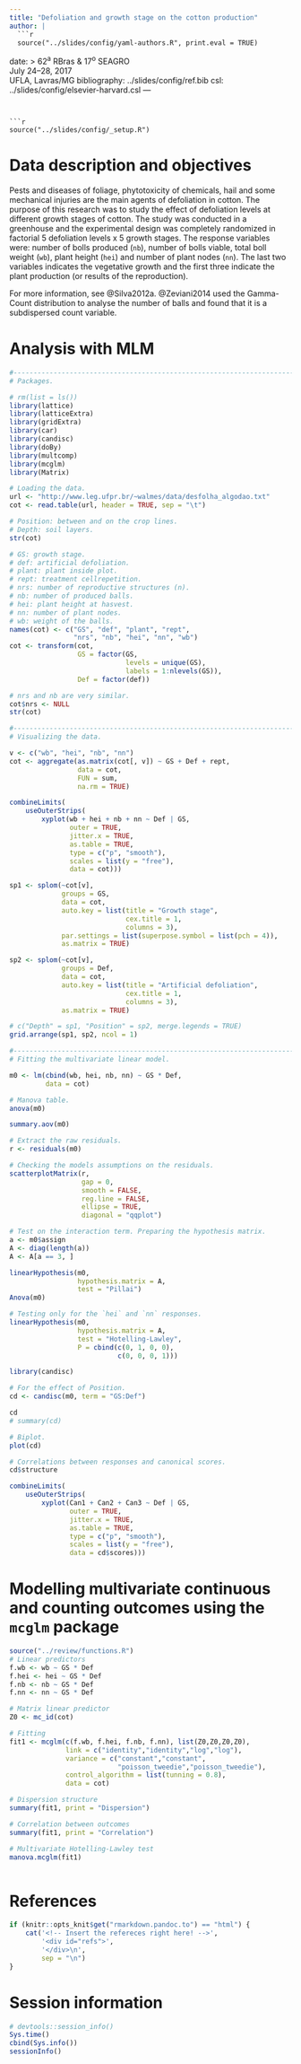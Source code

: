 ```yaml
---
title: "Defoliation and growth stage on the cotton production"
author: |
  ```r
  source("../slides/config/yaml-authors.R", print.eval = TRUE)
  ```
date: >
  62^a^ RBras & 17^o^ SEAGRO</br>
  July 24--28, 2017</br>
  UFLA, Lavras/MG
bibliography: ../slides/config/ref.bib
csl: ../slides/config/elsevier-harvard.csl
---
```


```r
source("../slides/config/_setup.R")
```

# Data description and objectives

Pests and diseases of foliage, phytotoxicity of chemicals, hail and some
mechanical injuries are the main agents of defoliation in cotton. The
purpose of this research was to study the effect of defoliation levels
at different growth stages of cotton. The study was conducted in a
greenhouse and the experimental design was completely randomized in
factorial 5 defoliation levels x 5 growth stages. The response variables
were: number of bolls produced (`nb`), number of bolls viable, total
boll weight (`wb`), plant height (`hei`) and number of plant nodes
(`nn`). The last two variables indicates the vegetative growth and the
first three indicate the plant production (or results of the
reproduction).

For more information, see @Silva2012a. @Zeviani2014 used the Gamma-Count
distribution to analyse the number of balls and found that it is a
subdispersed count variable.

# Analysis with MLM

```r
#-----------------------------------------------------------------------
# Packages.

# rm(list = ls())
library(lattice)
library(latticeExtra)
library(gridExtra)
library(car)
library(candisc)
library(doBy)
library(multcomp)
library(mcglm)
library(Matrix)
```

```r
# Loading the data.
url <- "http://www.leg.ufpr.br/~walmes/data/desfolha_algodao.txt"
cot <- read.table(url, header = TRUE, sep = "\t")

# Position: between and on the crop lines.
# Depth: soil layers.
str(cot)

# GS: growth stage.
# def: artificial defoliation.
# plant: plant inside plot.
# rept: treatment cellrepetition.
# nrs: number of reproductive structures (n).
# nb: number of produced balls.
# hei: plant height at hasvest.
# nn: number of plant nodes.
# wb: weight of the balls.
names(cot) <- c("GS", "def", "plant", "rept",
                "nrs", "nb", "hei", "nn", "wb")
cot <- transform(cot,
                 GS = factor(GS,
                             levels = unique(GS),
                             labels = 1:nlevels(GS)),
                 Def = factor(def))

# nrs and nb are very similar.
cot$nrs <- NULL
str(cot)
```

```r
#-----------------------------------------------------------------------
# Visualizing the data.

v <- c("wb", "hei", "nb", "nn")
cot <- aggregate(as.matrix(cot[, v]) ~ GS + Def + rept,
                 data = cot,
                 FUN = sum,
                 na.rm = TRUE)

combineLimits(
    useOuterStrips(
        xyplot(wb + hei + nb + nn ~ Def | GS,
               outer = TRUE,
               jitter.x = TRUE,
               as.table = TRUE,
               type = c("p", "smooth"),
               scales = list(y = "free"),
               data = cot)))
```
```r
sp1 <- splom(~cot[v],
             groups = GS,
             data = cot,
             auto.key = list(title = "Growth stage",
                             cex.title = 1,
                             columns = 3),
             par.settings = list(superpose.symbol = list(pch = 4)),
             as.matrix = TRUE)

sp2 <- splom(~cot[v],
             groups = Def,
             data = cot,
             auto.key = list(title = "Artificial defoliation",
                             cex.title = 1,
                             columns = 3),
             as.matrix = TRUE)

# c("Depth" = sp1, "Position" = sp2, merge.legends = TRUE)
grid.arrange(sp1, sp2, ncol = 1)
```
```r
#-----------------------------------------------------------------------
# Fitting the multivariate linear model.

m0 <- lm(cbind(wb, hei, nb, nn) ~ GS * Def,
         data = cot)

# Manova table.
anova(m0)

summary.aov(m0)

# Extract the raw residuals.
r <- residuals(m0)

# Checking the models assumptions on the residuals.
scatterplotMatrix(r,
                  gap = 0,
                  smooth = FALSE,
                  reg.line = FALSE,
                  ellipse = TRUE,
                  diagonal = "qqplot")

# Test on the interaction term. Preparing the hypothesis matrix.
a <- m0$assign
A <- diag(length(a))
A <- A[a == 3, ]

linearHypothesis(m0,
                 hypothesis.matrix = A,
                 test = "Pillai")
Anova(m0)

# Testing only for the `hei` and `nn` responses.
linearHypothesis(m0,
                 hypothesis.matrix = A,
                 test = "Hotelling-Lawley",
                 P = cbind(c(0, 1, 0, 0),
                           c(0, 0, 0, 1)))
```
```r
library(candisc)

# For the effect of Position.
cd <- candisc(m0, term = "GS:Def")

cd
# summary(cd)

# Biplot.
plot(cd)

# Correlations between responses and canonical scores.
cd$structure

combineLimits(
    useOuterStrips(
        xyplot(Can1 + Can2 + Can3 ~ Def | GS,
               outer = TRUE,
               jitter.x = TRUE,
               as.table = TRUE,
               type = c("p", "smooth"),
               scales = list(y = "free"),
               data = cd$scores)))
```

# Modelling multivariate continuous and counting outcomes using the `mcglm` package

```r
source("../review/functions.R")
# Linear predictors
f.wb <- wb ~ GS * Def
f.hei <- hei ~ GS * Def
f.nb <- nb ~ GS * Def
f.nn <- nn ~ GS * Def

# Matrix linear predictor
Z0 <- mc_id(cot)

# Fitting
fit1 <- mcglm(c(f.wb, f.hei, f.nb, f.nn), list(Z0,Z0,Z0,Z0),
              link = c("identity","identity","log","log"),
              variance = c("constant","constant",
                           "poisson_tweedie","poisson_tweedie"),
              control_algorithm = list(tunning = 0.8),
              data = cot)

# Dispersion structure
summary(fit1, print = "Dispersion")

# Correlation between outcomes
summary(fit1, print = "Correlation")

# Multivariate Hotelling-Lawley test
manova.mcglm(fit1)



```

# References

```r
if (knitr::opts_knit$get("rmarkdown.pandoc.to") == "html") {
    cat('<!-- Insert the refereces right here! -->',
        '<div id="refs">',
        '</div>\n',
        sep = "\n")
}
```

# Session information

```r
# devtools::session_info()
Sys.time()
cbind(Sys.info())
sessionInfo()
```
